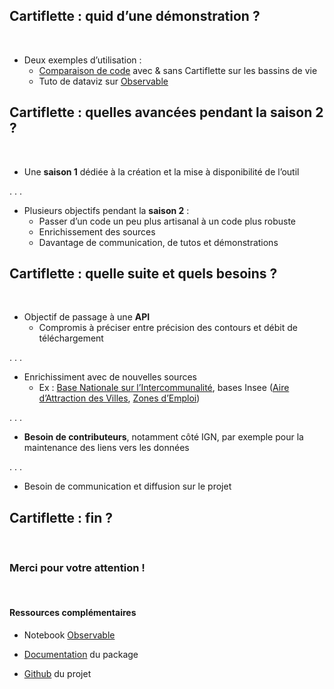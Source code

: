 ## Cartiflette : quid d'une démonstration ?

<!--
Tout ça c'est bien gentil, mais vous n'allez pas me croire sur parole !
Avant de chercher à vous recruter sur le projet, regardez à quoi ça ressemble.
-->

<br>

<!--
- Deux exemples d'utilisation :
    + Exemple A basique : [carte des elos par département + storytelling personnel] ou bien [comparaison du nb de lignes de code sur les imports AdminExpress de Thomas] ?
    + Exemple B avancé : dataviz sur [Observable](https://observablehq.com/@linogaliana/cartiflette-demo)
-->

- Deux exemples d'utilisation :
    + [Comparaison de code](https://github.com/InseeFrLab/cartiflette/blob/demoday/misc/demoday.py) avec & sans Cartiflette sur les bassins de vie
    + Tuto de dataviz sur [Observable](https://observablehq.com/@linogaliana/cartiflette-demo)

## Cartiflette : quelles avancées pendant la saison 2 ?

<br>

- Une **saison 1** dédiée à la création et la mise à disponibilité de l'outil

. . .

- Plusieurs objectifs pendant la **saison 2** :
    + Passer d'un code un peu plus artisanal à un code plus robuste
    + Enrichissement des sources
    + Davantage de communication, de tutos et démonstrations

## Cartiflette : quelle suite et quels besoins ? {.smaller}

<br>

- Objectif de passage à une **API**
    + Compromis à préciser entre précision des contours et débit de téléchargement

. . .

- Enrichissiment avec de nouvelles sources
    + Ex : [Base Nationale sur l'Intercommunalité](https://www.banatic.interieur.gouv.fr/), bases Insee ([Aire d'Attraction des Villes](https://www.insee.fr/fr/information/4803954), [Zones d'Emploi](https://www.insee.fr/fr/information/4652957))

. . .

- **Besoin de contributeurs**, notamment côté IGN, par exemple pour la maintenance des liens vers les données

. . .

- Besoin de communication et diffusion sur le projet

## Cartiflette : fin ?

<br>

### Merci pour votre attention !

<br>

#### Ressources complémentaires

- Notebook [Observable](https://observablehq.com/@linogaliana/cartiflette-demo)

- [Documentation](https://linogaliana.github.io/cartiflette-website/) du package

- [Github](https://github.com/InseeFrLab/cartiflette/) du projet

